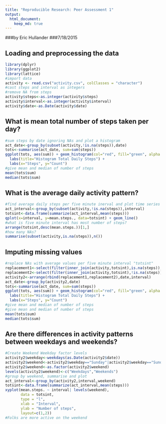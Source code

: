 ```yaml
---
title: "Reproducible Research: Peer Assessment 1"
output: 
  html_document:
    keep_md: true
---
```

###by Eric Hullander
###7/18/2015

## Loading and preprocessing the data
```r
library(dplyr)
library(ggplot2)
library(lattice)
#import data
activity <- read.csv("activity.csv", colClasses = "character")
#cast steps and interval as integers
#remove NA from steps
activity$steps<-as.integer(activity$steps)
activity$interval<-as.integer(activity$interval)
activity$date<-as.Date(activity$date)

````
## What is mean total number of steps taken per day?
```r
#sum steps by date ignoring NAs and plot a histogram
act_date<-group_by(subset(activity,!is.na(steps)),date)
tots<-summarise(act_date, sum=sum(steps))
ggplot(tots, aes(sum)) + geom_histogram(col="red", fill="green", alpha = .2) +
  labs(title="Histogram Total Daily Steps") +
  labs(x="Steps", y="Count")
#give mean and median of number of steps
mean(tots$sum)
median(tots$sum)

````

## What is the average daily activity pattern?
```r
#find average daily steps per five minute inerval and plot time series
act_interval<-group_by(subset(activity,!is.na(steps)),interval)
totsint<-data.frame(summarize(act_interval,mean(steps)))
qplot(x=interval, y=mean.steps., data=totsint) + geom_line()
#what is five minute interval has most number of steps?
arrange(totsint,desc(mean.steps.))[1,]
#how many NAs?
summarise(subset(activity,is.na(steps)),n())

````


## Imputing missing values
```r
#replace NAs with average values per five minute interval "totsint"
replacement1<-select(filter(inner_join(activity,totsint),is.na(steps)),steps=mean.steps.,date,interval)
replacement2<-select(filter(inner_join(activity,totsint),!is.na(steps)),steps,date,interval)
activity2<-arrange(rbind(replacement1,replacement2),date,interval)
act_date<-group_by(activity2,date)
tots<-summarise(act_date, sum=sum(steps))
ggplot(tots, aes(sum)) + geom_histogram(col="red", fill="green", alpha = .2) +
  labs(title="Histogram Total Daily Steps") +
  labs(x="Steps", y="Count")
#give mean and median of number of steps
#give mean and median of number of steps
mean(tots$sum)
median(tots$sum)

````
## Are there differences in activity patterns between weekdays and weekends?
```r
#Create Weekend Weekday factor levels
activity2$weekday<-weekdays(as.Date(activity2$date))
activity2$weekend<-activity2$weekday=="Sunday"|activity2$weekday=="Sunday"
activity2$weekend<-as.factor(activity2$weekend)
levels(activity2$weekend)<-c("Weekdays","Weekends")
#group by weekend, summarise and plot
act_interval<-group_by(activity2,interval,weekend)
totsint<-data.frame(summarize(act_interval,mean(steps)))
xyplot(mean.steps. ~ interval| levels(weekend), 
       data = totsint,
       type = "l",
       xlab = "Interval",
       ylab = "Number of steps",
       layout=c(1,2))
#Folks are more active on the weekend
````
